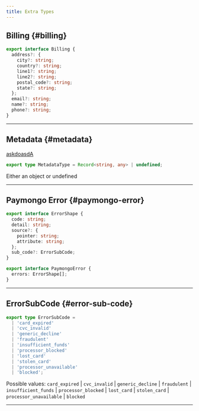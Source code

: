 ```yaml
---
title: Extra Types
---
```


## Billing {#billing}


```ts
export interface Billing {
  address?: {
    city?: string;
    country?: string;
    line1?: string;
    line2?: string;
    postal_code?: string;
    state?: string;
  };
  email?: string;
  name?: string;
  phone?: string;
}
```

<Billing />

---

## Metadata {#metadata}

[askdoasdA](./sources#source-resource)

```ts
export type MetadataType = Record<string, any> | undefined;
```

Either an object or undefined

---

## Paymongo Error {#paymongo-error}

```ts
export interface ErrorShape {
  code: string;
  detail: string;
  source?: {
    pointer: string;
    attribute: string;
  };
  sub_code?: ErrorSubCode;
}

export interface PaymongoError {
  errors: ErrorShape[];
}
```


<PaymongoError />

---

## ErrorSubCode {#error-sub-code}

```ts
export type ErrorSubCode =
  | 'card_expired'
  | 'cvc_invalid'
  | 'generic_decline'
  | 'fraudulent'
  | 'insufficient_funds'
  | 'processor_blocked'
  | 'lost_card'
  | 'stolen_card'
  | 'processor_unavailable'
  | 'blocked';
```

Possible values: `card_expired` | `cvc_invalid`
| `generic_decline`
| `fraudulent`
| `insufficient_funds`
| `processor_blocked`
| `lost_card`
| `stolen_card`
| `processor_unavailable`
| `blocked`

---
